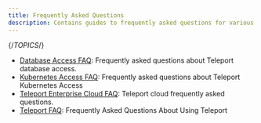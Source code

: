 ```yaml
---
title: Frequently Asked Questions
description: Contains guides to frequently asked questions for various Teleport features and use cases.
---
```


{/*TOPICS*/}

- [Database Access FAQ](faq/database-access.mdx): Frequently asked questions about Teleport database access.
- [Kubernetes Access FAQ](faq/kubernetes-access.mdx): Frequently asked questions about Teleport Kubernetes Access
- [Teleport Enterprise Cloud FAQ](faq/cloud-hosting.mdx): Teleport cloud frequently asked questions.
- [Teleport FAQ](faq/faq.mdx): Frequently Asked Questions About Using Teleport
